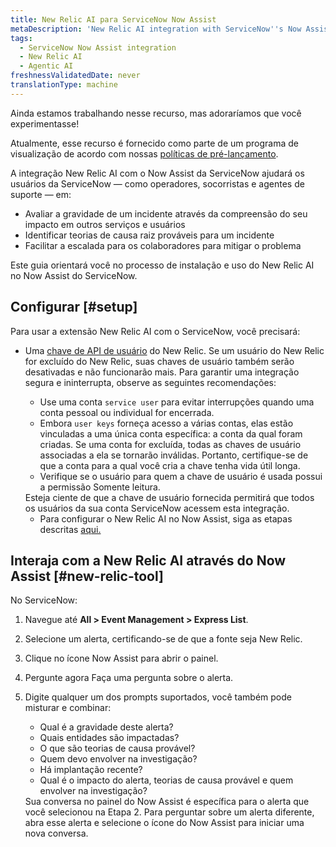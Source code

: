 ```yaml
---
title: New Relic AI para ServiceNow Now Assist
metaDescription: 'New Relic AI integration with ServiceNow''s Now Assist will assist ServiceNow users—such as operators, first responders, and support agents - in gauging the severity of an incident by understanding its impact on other services and users, identifying probable root cause theories for an incident, and facilitating escalation to collaborators to mitigate the issue.'
tags:
  - ServiceNow Now Assist integration
  - New Relic AI
  - Agentic AI
freshnessValidatedDate: never
translationType: machine
---
```


<Callout title="visualização">
  Ainda estamos trabalhando nesse recurso, mas adoraríamos que você experimentasse!

  Atualmente, esse recurso é fornecido como parte de um programa de visualização de acordo com nossas [políticas de pré-lançamento](/docs/licenses/license-information/referenced-policies/new-relic-pre-release-policy).
</Callout>

A integração New Relic AI com o Now Assist da ServiceNow ajudará os usuários da ServiceNow — como operadores, socorristas e agentes de suporte — em:

* Avaliar a gravidade de um incidente através da compreensão do seu impacto em outros serviços e usuários
* Identificar teorias de causa raiz prováveis para um incidente
* Facilitar a escalada para os colaboradores para mitigar o problema

Este guia orientará você no processo de instalação e uso do New Relic AI no Now Assist do ServiceNow.

## Configurar [#setup]

Para usar a extensão New Relic AI com o ServiceNow, você precisará:

* Uma [chave de API de usuário](/docs/apis/intro-apis/new-relic-api-keys/#overview-keys) do New Relic. Se um usuário do New Relic for excluído do New Relic, suas chaves de usuário também serão desativadas e não funcionarão mais. Para garantir uma integração segura e ininterrupta, observe as seguintes recomendações:

  * Use uma conta `service user` para evitar interrupções quando uma conta pessoal ou individual for encerrada.
  * Embora `user keys` forneça acesso a várias contas, elas estão vinculadas a uma única conta específica: a conta da qual foram criadas. Se uma conta for excluída, todas as chaves de usuário associadas a ela se tornarão inválidas. Portanto, certifique-se de que a conta para a qual você cria a chave tenha vida útil longa.
  * Verifique se o usuário para quem a chave de usuário é usada possui a permissão Somente leitura.

  <Callout variant="tip" title="Observação">
    Esteja ciente de que a chave de usuário fornecida permitirá que todos os usuários da sua conta ServiceNow acessem esta integração.
  </Callout>

  * Para configurar o New Relic AI no Now Assist, siga as etapas descritas [aqui.](https://www.servicenow.com/docs/csh?topicname=now-assist-itom-use-aia.html&version=latest)

## Interaja com a New Relic AI através do Now Assist [#new-relic-tool]

No ServiceNow:

1. Navegue até <DNT>**All &gt; Event Management &gt; Express List**</DNT>.

2. Selecione um alerta, certificando-se de que a fonte seja New Relic.

3. Clique no ícone <DNT>Now Assist</DNT> para abrir o painel.

4. Pergunte agora Faça uma pergunta sobre o alerta.

5. Digite qualquer um dos prompts suportados, você também pode misturar e combinar:

   * Qual é a gravidade deste alerta?
   * Quais entidades são impactadas?
   * O que são teorias de causa provável?
   * Quem devo envolver na investigação?
   * Há implantação recente?
   * Qual é o impacto do alerta, teorias de causa provável e quem envolver na investigação?

   <Callout variant="tip" title="dica">
     Sua conversa no painel do Now Assist é específica para o alerta que você selecionou na Etapa 2. Para perguntar sobre um alerta diferente, abra esse alerta e selecione o ícone do Now Assist para iniciar uma nova conversa.
   </Callout>
